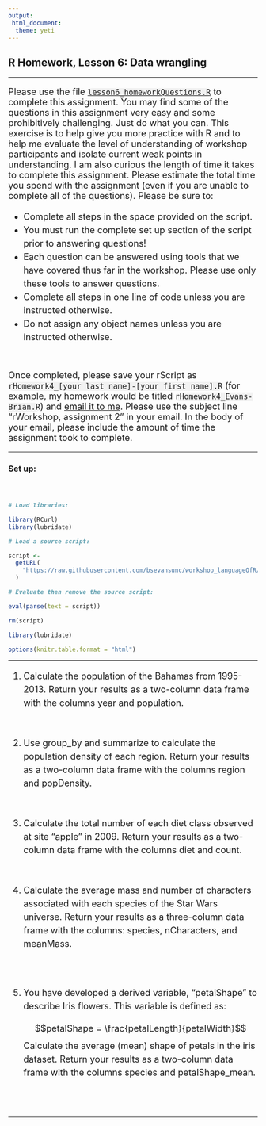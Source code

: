 ```yaml
---
output:
 html_document:
  theme: yeti
---
```


<head>
<link rel="stylesheet" href="https://cdnjs.cloudflare.com/ajax/libs/font-awesome/4.7.0/css/font-awesome.min.css">
</head>

<style>

code{
  background-color:#f2f2f2;
  border-radius: 25px;
}
 
span.co{
  color:#000080;
  font-weight: bold;
}
 
img{
  display: block;
  padding-left: 15px;
  padding-right: 15px;
  padding-top: 10px;
  padding-bottom: 10px;
}

p{
  text-align: left;
  font-size: 18px;
}

ul, ol{
  line-height: 27px;
  text-align: left;
  font-size: 18px;
  margin-left: 0px;
}
 
blockquote{
  font-size: 18px;
  border-left: 8px solid #292093;
  background-color: #e6ffff;
  padding-left: 16px;
  padding-right: 16px;
}
 
.row{
  margin: auto;
}
 
table {
  border-collapse: collapse;
}

table, td, th {
  border: 1px solid black;
  padding: 5px;
  text-align: center;
  vertical-align: middle;
}
 
 /* Create two equal columns that floats next to each other */
.column {
  float: left;
  width: 50%;
  padding: 10px;
}

/* Clear floats after the columns */
.row:after {
  content: "";
  display: table;
  clear: both;
}

.roundBorder {
  border-radius: 25px;
  border: 5px solid #30288C;
  background: #D6EAF8;
  padding-left: 20px;
  padding-right: 20px;
  padding-top: 10px;
  padding-bottom: 10px;
}

.roundBorderBlack {
  border-radius: 25px;
  border: 10px solid #D3D3D3;
  padding-left: 20px;
  padding-right: 20px;
  padding-top: 10px;
  padding-bottom: 10px;
}

.roundBorderBlackEx {
  border-radius: 5px;
  border: 5px solid #D3D3D3;
  padding-left: 5px;
  padding-right: 5px;
  padding-top: 2px;
}

.roundBorderEx {
  border-radius: 3px;
  border: 5px solid #30288C;
  background: #D6EAF8;
  padding-left: 5px;
  padding-right: 5px;
  padding-top: 2px;
}

.tt {
    position: relative;
    display: inline-block;
    class: inline; 
    font-weight: bold;
    font-family: "Avenir";
    font-size: 18px;
    border-bottom: 1px black;
}

/* Tooltip text */
.tt .ttText {
    visibility: hidden;
    font-weight: normal;
    font-size: 18px;
    width: 200px;
    background-color: black;
    border: 1px solid black;
    color: white;
    text-align: left;
    padding: 5px;
    border-radius: 6px;
    position: absolute;
    z-index: 1;
}

/* Show the tooltip text when you mouse over the tooltip container */
.tt:hover .ttText {
    visibility: visible;
}

</style>

<h2>R Homework, Lesson 6: Data wrangling</h2>
<hr>
<p>Please use the file <a href = "https://smbc-nzp.github.io/lesson6_homeworkQuestions.R" download>`lesson6_homeworkQuestions.R`</a> to complete this assignment. You may find some of the questions in this assignment very easy and some prohibitively challenging. Just do what you can. This exercise is to help give you more practice with R and to help me evaluate the level of understanding of workshop participants and isolate current weak points in understanding. I am also curious the length of time it takes to complete this assignment. Please estimate the total time you spend with the assignment (even if you are unable to complete all of the questions). Please be sure to:</p>

<ul>
<li>Complete all steps in the space provided on the script.</li>
<li>You must run the complete set up section of the script prior to answering questions!</li>
<li>Each question can be answered using tools that we have covered thus far in the workshop. Please use only these tools to answer questions.</li>
<li>Complete all steps in one line of code unless you are instructed otherwise.</li>
<li>Do not assign any object names unless you are instructed otherwise.</li> 
</ul>
<br>
<p>Once completed, please save your rScript as `rHomework4_[your last name]-[your first name].R` (for example, my homework would be titled `rHomework4_Evans-Brian.R`) and <a href="mailto:evansbr@si.edu">email it to me</a>. Please use the subject line "rWorkshop, assignment 2" in your email. In the body of your email, please include the amount of time the assignment took to complete.</p>
<hr>
<h3><b>Set up:</b></h3>
<br>
```r
# Load libraries:

library(RCurl)
library(lubridate)

# Load a source script:

script <-
  getURL(
    "https://raw.githubusercontent.com/bsevansunc/workshop_languageOfR/master/sourceCode.R"
  )

# Evaluate then remove the source script:

eval(parse(text = script))

rm(script)

library(lubridate)

options(knitr.table.format = "html")
```
<hr>

<ol>
<li>Calculate the population of the Bahamas from 1995-2013. Return your results as a two-column data frame with the columns year and population.</li>
<br><br>
<li>Use group_by and summarize to calculate the population density of each region. Return your results as a two-column data frame with the columns region and popDensity.</li>
<br><br>
<li>Calculate the total number of each diet class observed at site "apple" in  2009. Return your results as a two-column data frame with the columns diet and count.</li>
<br><br>
<li>Calculate the average mass and number of characters associated with each species of the Star Wars universe. Return your results as a three-column data frame with the columns: species, nCharacters, and meanMass.</li>
<br><br>
<li>You have developed a derived variable, "petalShape" to describe Iris flowers. This variable is defined as:

$$petalShape = \frac{petalLength}{petalWidth}$$
Calculate the average (mean) shape of petals in the iris dataset. Return your results as a two-column data frame with the columns species and petalShape_mean.</li>
<br>
</ol>
<br>
<hr>